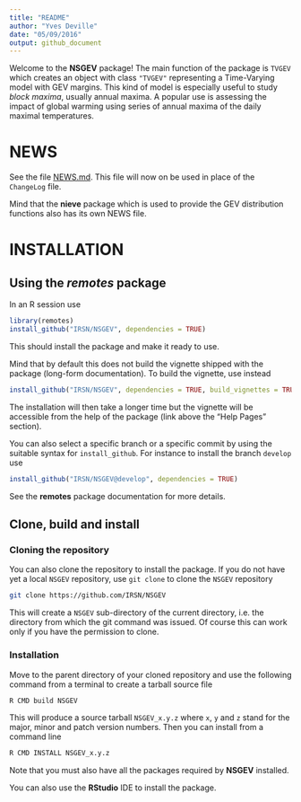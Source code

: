 ```yaml
---
title: "README"
author: "Yves Deville"
date: "05/09/2016"
output: github_document
---
```


Welcome to the **NSGEV** package! The main function of the package is
`TVGEV` which creates an object with class `"TVGEV"` representing a
Time-Varying model with GEV margins. This kind of model is especially
useful to study *block maxima*, usually annual maxima. A popular use is
assessing the impact of global warming using series of annual maxima
of the daily maximal temperatures.


# NEWS

See the file [NEWS.md](NEWS.md). 
This file will now on be used in place of the `ChangeLog` file.

Mind that the **nieve** package which is used to provide the GEV distribution functions also has its own NEWS file.

# INSTALLATION

## Using the *remotes* package

In an R session use

```r
library(remotes)
install_github("IRSN/NSGEV", dependencies = TRUE)
```

This should install the package and make it ready to use.

Mind that by default this does not build the vignette shipped with the
package (long-form documentation). To build the vignette, use instead

```r
install_github("IRSN/NSGEV", dependencies = TRUE, build_vignettes = TRUE)
```
The installation will then take a longer time but the vignette will be
accessible from the help of the package (link above the "Help Pages"
section).

You can also select a specific branch or a specific commit by using
the suitable syntax for `install_github`. For instance to install the
branch `develop` use

```r
install_github("IRSN/NSGEV@develop", dependencies = TRUE)
```
See the **remotes** package documentation for more details.

## Clone, build and install

### Cloning the repository

You can also clone the repository to install the package.  If you do
not have yet a local `NSGEV` repository, use `git clone` to clone the
`NSGEV` repository

``` bash
git clone https://github.com/IRSN/NSGEV
```

This will create a `NSGEV` sub-directory of the current directory,
i.e. the directory from which the git command was issued. Of course
this can work only if you have the permission to clone.

### Installation

Move to the parent directory of your cloned repository and use the
following command from a terminal to create a tarball source file

``` bash
R CMD build NSGEV
```
This will produce a source tarball `NSGEV_x.y.z` where `x`, `y` and
`z` stand for the major, minor and patch version numbers. Then you can
install from a command line

``` bash
R CMD INSTALL NSGEV_x.y.z
```
Note that you must also have all the packages required by **NSGEV**
installed.

You can also use the **RStudio** IDE to install the package.
